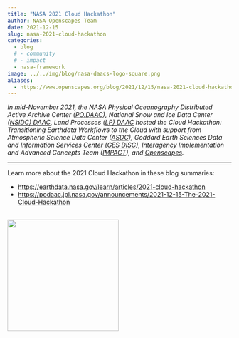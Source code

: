 ```yaml
---
title: "NASA 2021 Cloud Hackathon"
author: NASA Openscapes Team
date: 2021-12-15
slug: nasa-2021-cloud-hackathon
categories:
  - blog 
  # - community
  # - impact
  - nasa-framework
image: ../../img/blog/nasa-daacs-logo-square.png
aliases: 
  - https://www.openscapes.org/blog/2021/12/15/nasa-2021-cloud-hackathon/
---
```


*In mid-November 2021, the NASA Physical Oceanography Distributed Active Archive Center ([PO.DAAC](https://podaac.jpl.nasa.gov/)), National Snow and Ice Data Center ([NSIDC) DAAC](https://nsidc.org/daac?_ga=2.168967908.431928246.1641269326-1013143277.1638798901), Land Processes ([LP) DAAC](https://lpdaac.usgs.gov/?_ga=2.168967908.431928246.1641269326-1013143277.1638798901) hosted the Cloud Hackathon: Transitioning Earthdata Workflows to the Cloud with support from Atmospheric Science Data Center ([ASDC](https://asdc.larc.nasa.gov/)), Goddard Earth Sciences Data and Information Services Center ([GES DISC](https://disc.gsfc.nasa.gov/)), Interagency Implementation and Advanced Concepts Team ([IMPACT](https://impact.earthdata.nasa.gov/)), and [Openscapes](https://www.openscapes.org/).*

---

Learn more about the 2021 Cloud Hackathon in these blog summaries:

- <https://earthdata.nasa.gov/learn/articles/2021-cloud-hackathon>
- <https://podaac.jpl.nasa.gov/announcements/2021-12-15-The-2021-Cloud-Hackathon>


<br>
  <img src="/img/blog/nasa-daacs-logo-square.png" width="250px">

<br>


